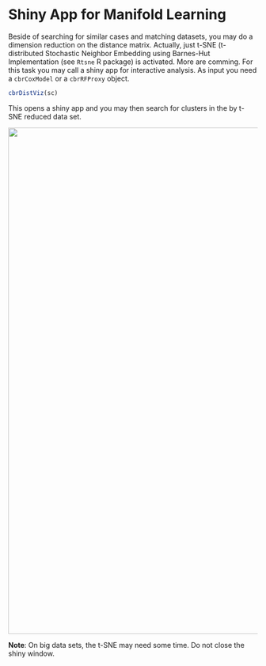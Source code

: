 # Shiny App for Manifold Learning

Beside of searching for similar cases and matching datasets, you may do a dimension reduction on the distance matrix. Actually, just t-SNE (t-distributed Stochastic Neighbor Embedding using Barnes-Hut Implementation (see `Rtsne` R package) is activated. More are comming. For this task you may call a shiny app for interactive analysis. As input you need a `cbrCoxModel` or a `cbrRFProxy` object.

```r
cbrDistViz(sc)
```

This opens a shiny app and you may then search for clusters in the by t-SNE reduced data set. 

<img src="img/shiny-cbr.png" style="width: 1024px">

**Note**: On big data sets, the t-SNE may need some time. Do not close the shiny window.
